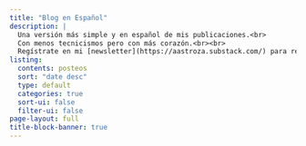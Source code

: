 ```yaml
---
title: "Blog en Español"
description: |
  Una versión más simple y en español de mis publicaciones.<br>
  Con menos tecnicismos pero con más corazón.<br><br>
  Regístrate en mi [newsletter](https://aastroza.substack.com/) para recibir un aviso cuando publique algo nuevo.
listing:
  contents: posteos
  sort: "date desc"
  type: default
  categories: true
  sort-ui: false
  filter-ui: false
page-layout: full
title-block-banner: true
---
```



